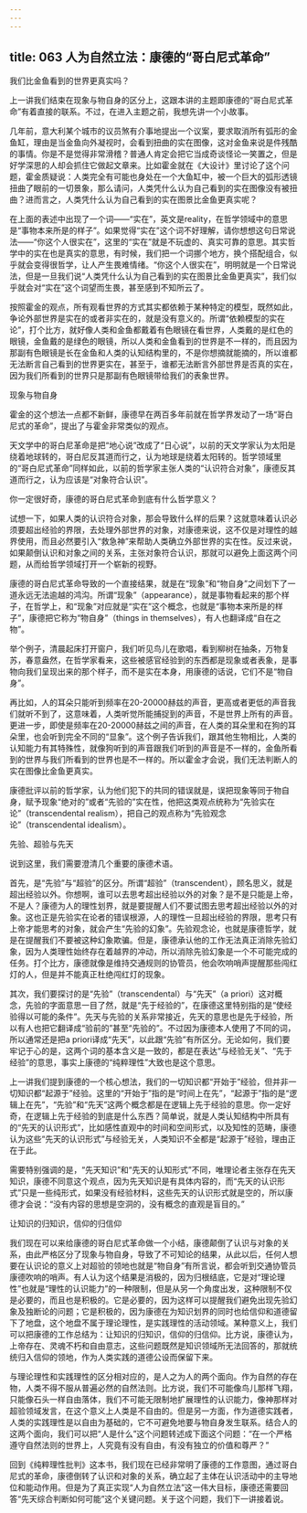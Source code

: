 ```yaml
---
---
---
```

title: 063 人为自然立法：康德的“哥白尼式革命”
---







我们比金鱼看到的世界更真实吗？

上一讲我们结束在现象与物自身的区分上，这跟本讲的主题即康德的“哥白尼式革命”有着直接的联系。不过，在进入主题之前，我想先讲一个小故事。

几年前，意大利某个城市的议员煞有介事地提出一个议案，要求取消所有弧形的金鱼缸，理由是当金鱼向外凝视时，会看到扭曲的实在图像，这对金鱼来说是件残酷的事情。你是不是觉得非常滑稽？普通人肯定会把它当成奇谈怪论一笑置之，但是好学深思的人却会抓住它做起文章来。比如霍金就在《大设计》里讨论了这个问题，霍金质疑说：人类完全有可能也身处在一个大鱼缸中，被一个巨大的弧形透镜扭曲了眼前的一切景象，那么请问，人类凭什么认为自己看到的实在图像没有被扭曲？进而言之，人类凭什么认为自己看到的实在图景比金鱼更真实呢？

在上面的表述中出现了一个词——“实在”，英文是reality，在哲学领域中的意思是“事物本来所是的样子”。如果觉得“实在”这个词不好理解，请你想想这句日常说法——“你这个人很实在”，这里的“实在”就是不玩虚的、真实可靠的意思。其实哲学中的实在也是真实的意思，有时候，我们把一个词挪个地方，换个搭配组合，似乎就会变得很哲学，让人产生畏难情绪。“你这个人很实在”，明明就是一个日常说法，但是一旦我们说“人类凭什么认为自己看到的实在图景比金鱼更真实”，我们似乎就会对“实在”这个词望而生畏，甚至感到不知所云了。

按照霍金的观点，所有观看世界的方式其实都依赖于某种特定的模型，既然如此，争论外部世界是实在的或者非实在的，就是没有意义的。所谓“依赖模型的实在论”，打个比方，就好像人类和金鱼都戴着有色眼镜在看世界，人类戴的是红色的眼镜，金鱼戴的是绿色的眼镜，所以人类和金鱼看到的世界是不一样的，而且因为那副有色眼镜是长在金鱼和人类的认知结构里的，不是你想摘就能摘的，所以谁都无法断言自己看到的世界更实在，甚至于，谁都无法断言外部世界是否真的实在，因为我们所看到的世界只是那副有色眼镜带给我们的表象世界。


现象与物自身

霍金的这个想法一点都不新鲜，康德早在两百多年前就在哲学界发动了一场“哥白尼式的革命”，提出了与霍金非常类似的观点。

天文学中的哥白尼革命是把“地心说”改成了“日心说”，以前的天文学家认为太阳是绕着地球转的，哥白尼反其道而行之，认为地球是绕着太阳转的。哲学领域里的“哥白尼式革命”同样如此，以前的哲学家主张人类的“认识符合对象”，康德反其道而行之，认为应该是“对象符合认识”。

你一定很好奇，康德的哥白尼式革命到底有什么哲学意义？

试想一下，如果人类的认识符合对象，那会导致什么样的后果？这就意味着认识必须要超出经验的界限，去处理外部世界的对象，对康德来说，这不仅是对理性的越界使用，而且必然要引入“救急神”来帮助人类确立外部世界的实在性。反过来说，如果颠倒认识和对象之间的关系，主张对象符合认识，那就可以避免上面这两个问题，从而给哲学领域打开一个崭新的视野。

康德的哥白尼式革命导致的一个直接结果，就是在“现象”和“物自身”之间划下了一道永远无法逾越的鸿沟。所谓“现象”（appearance），就是事物看起来的那个样子，在哲学上，和“现象”对应就是“实在”这个概念，也就是“事物本来所是的样子”，康德把它称为“物自身”（things in themselves），有人也翻译成“自在之物”。

举个例子，清晨起床打开窗户，我们听见鸟儿在歌唱，看到柳树在抽条，万物复苏，春意盎然，在哲学家看来，这些被感官经验到的东西都是现象或者表象，是事物向我们呈现出来的那个样子，而不是实在本身，用康德的话说，它们不是“物自身”。

再比如，人的耳朵只能听到频率在20-20000赫兹的声音，更高或者更低的声音我们就听不到了，这意味着，人类听觉所能捕捉到的声音，不是世界上所有的声音。更进一步，即使是频率在20-20000赫兹之间的声音，在人类的耳朵里和在狗的耳朵里，也会听到完全不同的“显象”。这个例子告诉我们，跟其他生物相比，人类的认知能力有其特殊性，就像狗听到的声音跟我们听到的声音是不一样的，金鱼所看到的世界与我们所看到的世界也是不一样的。所以霍金才会说，我们无法判断人的实在图像比金鱼更真实。

康德批评以前的哲学家，认为他们犯下的共同的错误就是，误把现象等同于物自身，赋予现象“绝对的”或者“先验的”实在性，他把这类观点统称为“先验实在论”（transcendental realism），把自己的观点称为“先验观念论”（transcendental idealism）。


先验、超验与先天

说到这里，我们需要澄清几个重要的康德术语。

首先，是“先验”与“超验”的区分。所谓“超验”（transcendent），顾名思义，就是超出经验以外。你想啊，谁可以去思考超出经验以外的对象？是不是只能是上帝，不是人？康德为人的理性划界，就是要提醒人们不要试图去思考超出经验以外的对象。这也正是先验实在论者的错误根源，人的理性一旦超出经验的界限，思考只有上帝才能思考的对象，就会产生“先验的幻象”。先验观念论，也就是康德哲学，就是在提醒我们不要被这种幻象欺骗。但是，康德承认他的工作无法真正消除先验幻象，因为人类理性始终存在着越界的冲动，所以消除先验幻象是一个不可能完成的任务。打个比方，康德就像是维持交通规则的协管员，他会吹响哨声提醒那些闯红灯的人，但是并不能真正杜绝闯红灯的现象。

其次，我们要探讨的是“先验”（transcendental）与“先天”（a priori）这对概念，先验的字面意思一目了然，就是“先于经验的”，在康德这里特别指的是“使经验得以可能的条件”。先天与先验的关系非常接近，先天的意思也是先于经验，所以有人也把它翻译成“验前的”甚至“先验的”。不过因为康德本人使用了不同的词，所以通常还是把a priori译成“先天”，以此跟“先验”有所区分。无论如何，我们要牢记于心的是，这两个词的基本含义是一致的，都是在表达“与经验无关”、“先于经验”的意思，事实上康德的“纯粹理性”大致也是这个意思。

上一讲我们提到康德的一个核心想法，我们的一切知识都“开始于”经验，但并非一切知识都“起源于”经验。这里的“开始于”指的是“时间上在先”，“起源于”指的是“逻辑上在先”，“先验”和“先天”这两个概念都是在逻辑上先于经验的意思。你一定好奇，在逻辑上先于经验的到底是什么东西？简单说，就是人类认知结构中所具有的“先天的认识形式”，比如感性直观中的时间和空间形式，以及知性的范畴，康德认为这些“先天的认识形式”与经验无关，人类知识不全都是“起源于”经验，理由正在于此。

需要特别强调的是，“先天知识”和“先天的认知形式”不同，唯理论者主张存在先天知识，康德不同意这个观点，因为先天知识是有具体内容的，而“先天的认识形式”只是一些纯形式，如果没有经验材料，这些先天的认识形式就是空的，所以康德才会说：“没有内容的思想是空洞的，没有概念的直观是盲目的。”


让知识的归知识，信仰的归信仰

我们现在可以来给康德的哥白尼式革命做一个小结，康德颠倒了认识与对象的关系，由此严格区分了现象与物自身，导致了不可知论的结果，从此以后，任何人想要在认识论的意义上对超验的领地也就是“物自身”有所言说，都会听到交通协管员康德吹响的哨声。有人认为这个结果是消极的，因为归根结底，它是对“理论理性”也就是“理性的认识能力”的一种限制，但是从另一个角度出发，这种限制不仅是必要的，而且也是积极的。它是必要的，因为这样可以提醒我们避免出现先验幻象及独断论的问题；它是积极的，因为康德在为知识划界的同时也给信仰和道德留下了地盘，这个地盘不属于理论理性，是实践理性的活动领域。某种意义上，我们可以把康德的工作总结为：让知识的归知识，信仰的归信仰。比方说，康德认为，上帝存在、灵魂不朽和自由意志，这些问题既然是知识领域所无法回答的，那就统统归入信仰的领地，作为人类实践的道德公设而保留下来。

与理论理性和实践理性的区分相对应的，是人之为人的两个面向。作为自然的存在物，人类不得不服从普遍必然的自然法则。比方说，我们不可能像鸟儿那样飞翔，只能像石头一样自由落体，我们不可能无限制地扩展理性的认识能力，像神那样对超验领域发言，在这个意义上人类是不自由的。但是另一方面，作为道德实践者，人类的实践理性是以自由为基础的，它不可避免地要与物自身发生联系。结合人的这两个面向，我们可以把“人是什么”这个问题转述成下面这个问题：“在一个严格遵守自然法则的世界上，人究竟有没有自由，有没有独立的价值和尊严？”

回到《纯粹理性批判》这本书，我们现在已经非常明了康德的工作意图，通过哥白尼式的革命，康德倒转了认识和对象的关系，确立起了主体在认识活动中的主导地位和能动作用。但是为了真正实现“人为自然立法”这一伟大目标，康德还需要回答“先天综合判断如何可能”这个关键问题。关于这个问题，我们下一讲接着说。